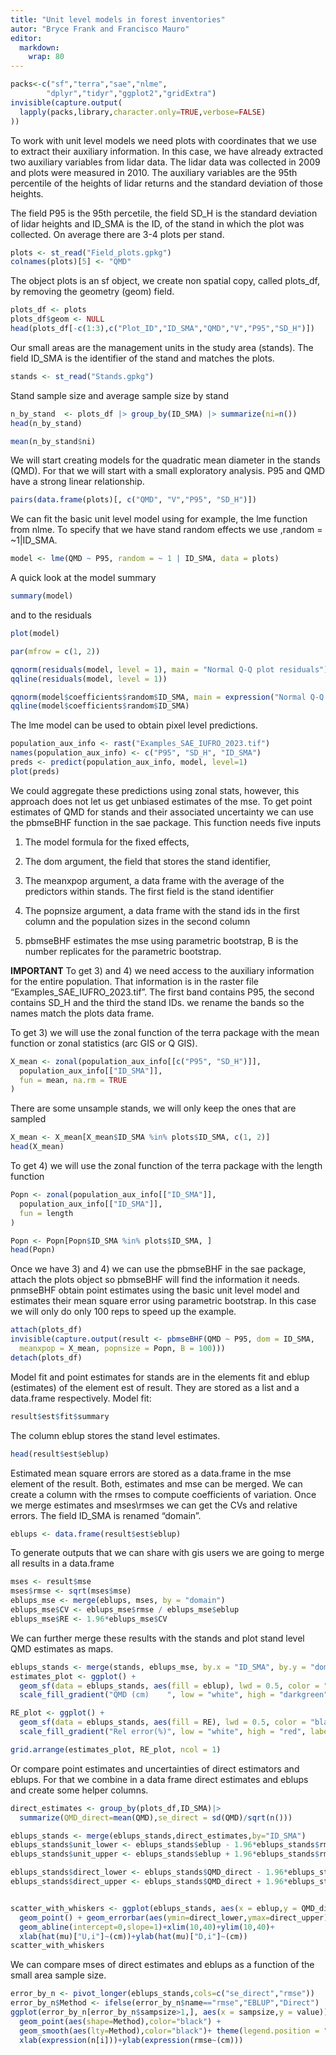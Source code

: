 ```yaml
---
title: "Unit level models in forest inventories"
autor: "Bryce Frank and Francisco Mauro"
editor: 
  markdown: 
    wrap: 80
---
```


```r
packs<-c("sf","terra","sae","nlme",
        "dplyr","tidyr","ggplot2","gridExtra")
invisible(capture.output(
  lapply(packs,library,character.only=TRUE,verbose=FALSE)
))

```

To work with unit level models we need plots with coordinates that we use to
extract their auxiliary information. In this case, we have already extracted two
auxiliary variables from lidar data. The lidar data was collected in 2009 and
plots were measured in 2010. The auxiliary variables are the 95th percentile of
the heights of lidar returns and the standard deviation of those heights.

The field P95 is the 95th percetile, the field SD_H is the standard deviation of
lidar heights and ID_SMA is the ID, of the stand in which the plot was
collected. On average there are 3-4 plots per stand.

```r
plots <- st_read("Field_plots.gpkg")
colnames(plots)[5] <- "QMD"

```

The object plots is an sf object, we create non spatial copy, called plots_df,
by removing the geometry (geom) field.

```r
plots_df <- plots
plots_df$geom <- NULL
head(plots_df[-c(1:3),c("Plot_ID","ID_SMA","QMD","V","P95","SD_H")])
```

Our small areas are the management units in the study area (stands). The field
ID_SMA is the identifier of the stand and matches the plots.

```r
stands <- st_read("Stands.gpkg")
```

Stand sample size and average sample size by stand

```r
n_by_stand  <- plots_df |> group_by(ID_SMA) |> summarize(ni=n())
head(n_by_stand)
```

```r
mean(n_by_stand$ni)
```

We will start creating models for the quadratic mean diameter in the stands
(QMD). For that we will start with a small exploratory analysis. P95 and QMD
have a strong linear relationship.

```r
pairs(data.frame(plots)[, c("QMD", "V","P95", "SD_H")])

```

We can fit the basic unit level model using for example, the lme function from
nlme. To specify that we have stand random effects we use ,random = \~1\|ID_SMA.

```r
model <- lme(QMD ~ P95, random = ~ 1 | ID_SMA, data = plots)
```

A quick look at the model summary

```r
summary(model)
```

and to the residuals

```r
plot(model)
```

```r
par(mfrow = c(1, 2))

qqnorm(residuals(model, level = 1), main = "Normal Q-Q plot residuals")
qqline(residuals(model, level = 1))

qqnorm(model$coefficients$random$ID_SMA, main = expression("Normal Q-Q plot" ~ hat(v)[i]))
qqline(model$coefficients$random$ID_SMA)
```

The lme model can be used to obtain pixel level predictions.

```r
population_aux_info <- rast("Examples_SAE_IUFRO_2023.tif")
names(population_aux_info) <- c("P95", "SD_H", "ID_SMA")
preds <- predict(population_aux_info, model, level=1)
plot(preds)
```

We could aggregate these predictions using zonal stats, however, this approach
does not let us get unbiased estimates of the mse. To get point estimates of QMD
for stands and their associated uncertainty we can use the pbmseBHF function in
the sae package. This function needs five inputs

1.  The model formula for the fixed effects,

2.  The dom argument, the field that stores the stand identifier,

3.  The meanxpop argument, a data frame with the average of the predictors
    within stands. The first field is the stand identifier

4.  The popnsize argument, a data frame with the stand ids in the first column
    and the population sizes in the second column

5.  pbmseBHF estimates the mse using parametric bootstrap, B is the number
    replicates for the parametric bootstrap.

**IMPORTANT** To get 3) and 4) we need access to the auxiliary information for
the entire population. That information is in the raster file
"Examples_SAE_IUFRO_2023.tif". The first band contains P95, the second contains
SD_H and the third the stand IDs. we rename the bands so the names match the
plots data frame.

To get 3) we will use the zonal function of the terra package with the mean
function or zonal statistics (arc GIS or Q GIS).

```r
X_mean <- zonal(population_aux_info[[c("P95", "SD_H")]],
  population_aux_info[["ID_SMA"]],
  fun = mean, na.rm = TRUE
)
```

There are some unsample stands, we will only keep the ones that are sampled

```r
X_mean <- X_mean[X_mean$ID_SMA %in% plots$ID_SMA, c(1, 2)]
head(X_mean)
```

To get 4) we will use the zonal function of the terra package with the length
function

```r
Popn <- zonal(population_aux_info[["ID_SMA"]],
  population_aux_info[["ID_SMA"]],
  fun = length
)

Popn <- Popn[Popn$ID_SMA %in% plots$ID_SMA, ]
head(Popn)
```

Once we have 3) and 4) we can use the pbmseBHF in the sae package, attach the
plots object so pbmseBHF will find the information it needs. pnmseBHF obtain
point estimates using the basic unit level model and estimates their mean square
error using parametric bootstrap. In this case we will only do only 100 reps to
speed up the example.

```r
attach(plots_df)
invisible(capture.output(result <- pbmseBHF(QMD ~ P95, dom = ID_SMA,
  meanxpop = X_mean, popnsize = Popn, B = 100)))
detach(plots_df)
```

Model fit and point estimates for stands are in the elements fit and eblup
(estimates) of the element est of result. They are stored as a list and a
data.frame respectively. Model fit:

```r
result$est$fit$summary
```

The column eblup stores the stand level estimates.

```r
head(result$est$eblup)
```

Estimated mean square errors are stored as a data.frame in the mse element of
the result. Both, estimates and mse can be merged. We can create a column with
the rmses to compute coefficients of variation. Once we merge estimates and
mses\\rmses we can get the CVs and relative errors. The field ID_SMA is renamed
"domain".

```r
eblups <- data.frame(result$est$eblup)
```

To generate outputs that we can share with gis users we are going to merge all
results in a data.frame

```r
mses <- result$mse
mses$rmse <- sqrt(mses$mse)
eblups_mse <- merge(eblups, mses, by = "domain")
eblups_mse$CV <- eblups_mse$rmse / eblups_mse$eblup
eblups_mse$RE <- 1.96*eblups_mse$CV
```

We can further merge these results with the stands and plot stand level QMD
estimates as maps.

```r
eblups_stands <- merge(stands, eblups_mse, by.x = "ID_SMA", by.y = "domain")
estimates_plot <- ggplot() +
  geom_sf(data = eblups_stands, aes(fill = eblup), lwd = 0.5, color = "black") +
  scale_fill_gradient("QMD (cm)    ", low = "white", high = "darkgreen")

RE_plot <- ggplot() +
  geom_sf(data = eblups_stands, aes(fill = RE), lwd = 0.5, color = "black") +
  scale_fill_gradient("Rel error(%)", low = "white", high = "red", labels = scales::label_percent())

grid.arrange(estimates_plot, RE_plot, ncol = 1)
```

Or compare point estimates and uncertainties of direct estimators and eblups.
For that we combine in a data frame direct estimates and eblups and create some
helper columns.

```r
direct_estimates <- group_by(plots_df,ID_SMA)|>
  summarize(QMD_direct=mean(QMD),se_direct = sd(QMD)/sqrt(n()))

eblups_stands <- merge(eblups_stands,direct_estimates,by="ID_SMA")
eblups_stands$unit_lower <- eblups_stands$eblup - 1.96*eblups_stands$rmse
eblups_stands$unit_upper <- eblups_stands$eblup + 1.96*eblups_stands$rmse

eblups_stands$direct_lower <- eblups_stands$QMD_direct - 1.96*eblups_stands$se_direct
eblups_stands$direct_upper <- eblups_stands$QMD_direct + 1.96*eblups_stands$se_direct


scatter_with_whiskers <- ggplot(eblups_stands, aes(x = eblup,y = QMD_direct)) +
  geom_point() + geom_errorbar(aes(ymin=direct_lower,ymax=direct_upper))+
  geom_abline(intercept=0,slope=1)+xlim(10,40)+ylim(10,40)+
  xlab(hat(mu)["U,i"]~(cm))+ylab(hat(mu)["D,i"]~(cm))
scatter_with_whiskers

```

We can compare mses of direct estimates and eblups as a function of the small
area sample size.

```r

error_by_n <- pivot_longer(eblups_stands,cols=c("se_direct","rmse"))
error_by_n$Method <- ifelse(error_by_n$name=="rmse","EBLUP","Direct")
ggplot(error_by_n[error_by_n$sampsize>1,], aes(x = sampsize,y = value)) +
  geom_point(aes(shape=Method),color="black") + 
  geom_smooth(aes(lty=Method),color="black")+ theme(legend.position = "bottom")+
  xlab(expression(n[i]))+ylab(expression(rmse~(cm)))


```
